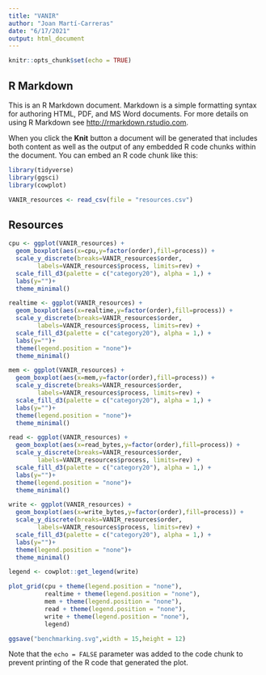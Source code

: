 ---
title: "VANIR"
author: "Joan Martí-Carreras"
date: "6/17/2021"
output: html_document
---

```{r setup, include=FALSE}
knitr::opts_chunk$set(echo = TRUE)
```

## R Markdown

This is an R Markdown document. Markdown is a simple formatting syntax for authoring HTML, PDF, and MS Word documents. For more details on using R Markdown see <http://rmarkdown.rstudio.com>.

When you click the **Knit** button a document will be generated that includes both content as well as the output of any embedded R code chunks within the document. You can embed an R code chunk like this:

```{r libraries}
library(tidyverse)
library(ggsci)
library(cowplot)

VANIR_resources <- read_csv(file = "resources.csv")
```

## Resources


```{r plot, echo=FALSE}

cpu <- ggplot(VANIR_resources) +
  geom_boxplot(aes(x=cpu,y=factor(order),fill=process)) +
  scale_y_discrete(breaks=VANIR_resources$order,
        labels=VANIR_resources$process, limits=rev) +
  scale_fill_d3(palette = c("category20"), alpha = 1,) +
  labs(y="")+
  theme_minimal()

realtime <- ggplot(VANIR_resources) +
  geom_boxplot(aes(x=realtime,y=factor(order),fill=process)) +
  scale_y_discrete(breaks=VANIR_resources$order,
        labels=VANIR_resources$process, limits=rev) +
  scale_fill_d3(palette = c("category20"), alpha = 1,) +
  labs(y="")+
  theme(legend.position = "none")+
  theme_minimal()

mem <- ggplot(VANIR_resources) +
  geom_boxplot(aes(x=mem,y=factor(order),fill=process)) +
  scale_y_discrete(breaks=VANIR_resources$order,
        labels=VANIR_resources$process, limits=rev) +
  scale_fill_d3(palette = c("category20"), alpha = 1,) +
  labs(y="")+
  theme(legend.position = "none")+
  theme_minimal()

read <- ggplot(VANIR_resources) +
  geom_boxplot(aes(x=read_bytes,y=factor(order),fill=process)) +
  scale_y_discrete(breaks=VANIR_resources$order,
        labels=VANIR_resources$process, limits=rev) +
  scale_fill_d3(palette = c("category20"), alpha = 1,) +
  labs(y="")+
  theme(legend.position = "none")+
  theme_minimal()

write <- ggplot(VANIR_resources) +
  geom_boxplot(aes(x=write_bytes,y=factor(order),fill=process)) +
  scale_y_discrete(breaks=VANIR_resources$order,
        labels=VANIR_resources$process, limits=rev) +
  scale_fill_d3(palette = c("category20"), alpha = 1,) +
  labs(y="")+
  theme(legend.position = "none")+
  theme_minimal()

legend <- cowplot::get_legend(write)

plot_grid(cpu + theme(legend.position = "none"),
          realtime + theme(legend.position = "none"),
          mem + theme(legend.position = "none"),
          read + theme(legend.position = "none"),
          write + theme(legend.position = "none"),
          legend)

ggsave("benchmarking.svg",width = 15,height = 12)

```

Note that the `echo = FALSE` parameter was added to the code chunk to prevent printing of the R code that generated the plot.
